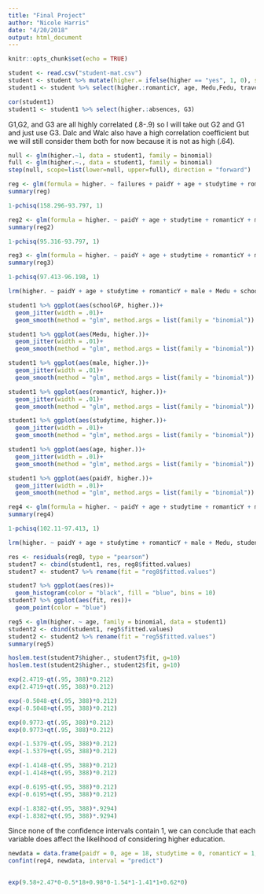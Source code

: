 ```yaml
---
title: "Final Project"
author: "Nicole Harris"
date: "4/20/2018"
output: html_document
---
```


```r
knitr::opts_chunk$set(echo = TRUE)
```


```r
student <- read.csv("student-mat.csv")
student <- student %>% mutate(higher.= ifelse(higher == "yes", 1, 0), schoolGP = ifelse(school == "GP", 1, 0), male = ifelse(sex == "M", 1, 0), rural = ifelse(address == "R", 1, 0), famsizeGT3 = ifelse(famsize == "GT3", 1, 0), parentsT = ifelse(Pstatus == "T",1 ,0), schoolsupY = ifelse(schoolsup == "yes", 1, 0), famsupY = ifelse(famsup == "yes", 1, 0), paidY = ifelse(paid == "yes", 1, 0), activitiesY = ifelse(activities == "yes", 1, 0), nurseryY = ifelse(nursery == "yes", 1, 0), internetY = ifelse(internet == "yes", 1, 0), romanticY = ifelse(romantic == "yes", 1, 0))
student1 <- student %>% select(higher.:romanticY, age, Medu,Fedu, traveltime, studytime, failures, famrel:G3)
```

```r
cor(student1)
student1 <- student1 %>% select(higher.:absences, G3)
```

G1,G2, and G3 are all highly correlated (.8-.9) so I will take out G2 and G1 and just use G3. Dalc and Walc also have a high correlation coefficient but we will still consider them both for now because it is not as high (.64).

```r
null <- glm(higher.~1, data = student1, family = binomial)
full <- glm(higher.~., data = student1, family = binomial)
step(null, scope=list(lower=null, upper=full), direction = "forward")
```

```r
reg <- glm(formula = higher. ~ failures + paidY + age + studytime + romanticY + male + Medu + schoolGP + activitiesY, family = binomial, data = student1)
summary(reg)

1-pchisq(158.296-93.797, 1)
```

```r
reg2 <- glm(formula = higher. ~ paidY + age + studytime + romanticY + male + Medu + schoolGP + activitiesY, family = binomial, data = student1)
summary(reg2)

1-pchisq(95.316-93.797, 1)
```

```r
reg3 <- glm(formula = higher. ~ paidY + age + studytime + romanticY + male + Medu + schoolGP, family = binomial, data = student1)
summary(reg3)

1-pchisq(97.413-96.198, 1)

lrm(higher. ~ paidY + age + studytime + romanticY + male + Medu + schoolGP, student1)
```

```r
student1 %>% ggplot(aes(schoolGP, higher.))+
  geom_jitter(width = .01)+
  geom_smooth(method = "glm", method.args = list(family = "binomial"))

student1 %>% ggplot(aes(Medu, higher.))+
  geom_jitter(width = .01)+
  geom_smooth(method = "glm", method.args = list(family = "binomial"))

student1 %>% ggplot(aes(male, higher.))+
  geom_jitter(width = .01)+
  geom_smooth(method = "glm", method.args = list(family = "binomial"))

student1 %>% ggplot(aes(romanticY, higher.))+
  geom_jitter(width = .01)+
  geom_smooth(method = "glm", method.args = list(family = "binomial"))

student1 %>% ggplot(aes(studytime, higher.))+
  geom_jitter(width = .01)+
  geom_smooth(method = "glm", method.args = list(family = "binomial"))

student1 %>% ggplot(aes(age, higher.))+
  geom_jitter(width = .01)+
  geom_smooth(method = "glm", method.args = list(family = "binomial"))

student1 %>% ggplot(aes(paidY, higher.))+
  geom_jitter(width = .01)+
  geom_smooth(method = "glm", method.args = list(family = "binomial"))
```


```r
reg4 <- glm(formula = higher. ~ paidY + age + studytime + romanticY + male + Medu, family = binomial, data = student1)
summary(reg4)

1-pchisq(102.11-97.413, 1)

lrm(higher. ~ paidY + age + studytime + romanticY + male + Medu, student1)

res <- residuals(reg8, type = "pearson")
student7 <- cbind(student1, res, reg8$fitted.values)
student7 <- student7 %>% rename(fit = "reg8$fitted.values")

student7 %>% ggplot(aes(res))+
  geom_histogram(color = "black", fill = "blue", bins = 10)
student7 %>% ggplot(aes(fit, res))+
  geom_point(color = "blue")

reg5 <- glm(higher. ~ age, family = binomial, data = student1)
student2 <- cbind(student1, reg5$fitted.values)
student2 <- student2 %>% rename(fit = "reg5$fitted.values")
summary(reg5)

hoslem.test(student7$higher., student7$fit, g=10)
hoslem.test(student2$higher., student2$fit, g=10)
```

```r
exp(2.4719-qt(.95, 388)*0.212)
exp(2.4719+qt(.95, 388)*0.212)
```

```r
exp(-0.5048-qt(.95, 388)*0.212)
exp(-0.5048+qt(.95, 388)*0.212)
```

```r
exp(0.9773-qt(.95, 388)*0.212)
exp(0.9773+qt(.95, 388)*0.212)
```

```r
exp(-1.5379-qt(.95, 388)*0.212)
exp(-1.5379+qt(.95, 388)*0.212)
```

```r
exp(-1.4148-qt(.95, 388)*0.212)
exp(-1.4148+qt(.95, 388)*0.212)
```

```r
exp(-0.6195-qt(.95, 388)*0.212)
exp(-0.6195+qt(.95, 388)*0.212)
```

```r
exp(-1.8382-qt(.95, 388)*.9294)
exp(-1.8382+qt(.95, 388)*.9294)
```

Since none of the confidence intervals contain 1, we can conclude that each variable does affect the likelihood of considering higher education.

```r
newdata = data.frame(paidY = 0, age = 18, studytime = 0, romanticY = 1, male = 1, Medu = 0)
confint(reg4, newdata, interval = "predict")

 
exp(9.58+2.47*0-0.5*18+0.98*0-1.54*1-1.41*1+0.62*0)
```


